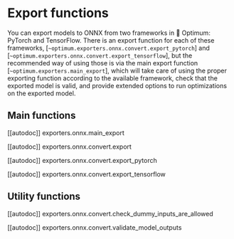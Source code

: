 <!--Copyright 2022 The HuggingFace Team. All rights reserved.

Licensed under the Apache License, Version 2.0 (the "License"); you may not use this file except in compliance with
the License. You may obtain a copy of the License at

http://www.apache.org/licenses/LICENSE-2.0

Unless required by applicable law or agreed to in writing, software distributed under the License is distributed on
an "AS IS" BASIS, WITHOUT WARRANTIES OR CONDITIONS OF ANY KIND, either express or implied. See the License for the
specific language governing permissions and limitations under the License.
-->

# Export functions

You can export models to ONNX from two frameworks in 🤗 Optimum: PyTorch and TensorFlow. There is an export function for each of these frameworks, [`~optimum.exporters.onnx.convert.export_pytorch`] and [`~optimum.exporters.onnx.convert.export_tensorflow`], but the recommended way of using those is via the main export function [`~optimum.exporters.main_export`], which will take care of using the proper exporting function according to the available framework, check that the exported model is valid, and provide extended options to run optimizations on the exported model.

## Main functions

[[autodoc]] exporters.onnx.main_export

[[autodoc]] exporters.onnx.convert.export

[[autodoc]] exporters.onnx.convert.export_pytorch

[[autodoc]] exporters.onnx.convert.export_tensorflow


## Utility functions

[[autodoc]] exporters.onnx.convert.check_dummy_inputs_are_allowed

[[autodoc]] exporters.onnx.convert.validate_model_outputs
